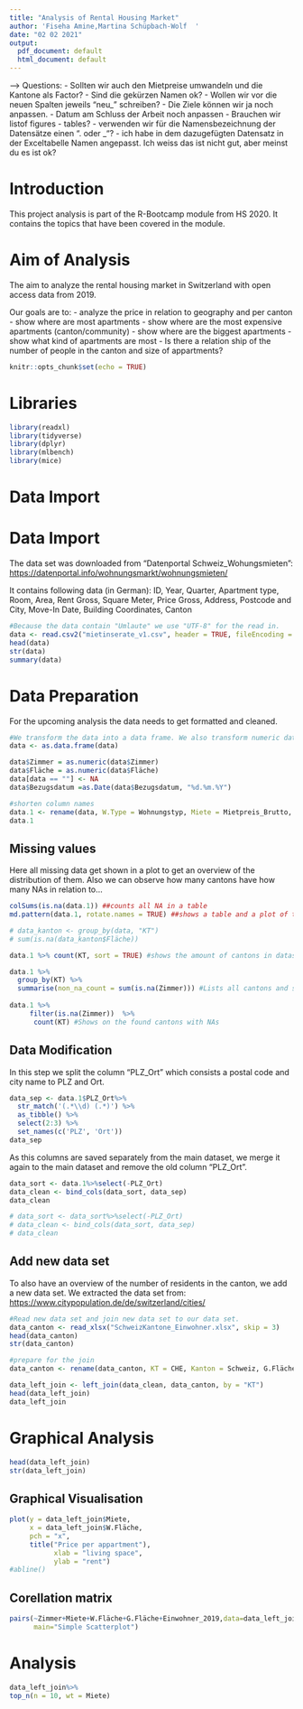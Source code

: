 ```yaml
---
title: "Analysis of Rental Housing Market"
author: 'Fiseha Amine,Martina Schüpbach-Wolf  '
date: "02 02 2021"
output:
  pdf_document: default
  html_document: default
---
```


\newpage 
\tableofcontents
\listoffigures
\listoftables
\newpage



#######################
--> Questions:
- Sollten wir auch den Mietpreise umwandeln und die Kantone als Factor?
- Sind die gekürzen Namen ok?
- Wollen wir vor die neuen Spalten jeweils "neu_" schreiben?
- Die Ziele können wir ja noch anpassen.
- Datum am Schluss der Arbeit noch anpassen
- Brauchen wir listof figures - tables?
- verwenden wir für die Namensbezeichnung der Datensätze einen ". oder _"?
- ich habe in dem dazugefügten Datensatz in der Exceltabelle Namen angepasst. Ich weiss das ist nicht gut, aber meinst du es ist ok?


#######################


# Introduction
This project analysis is part of the R-Bootcamp module from HS 2020.
It contains the topics that have been covered in the module.

# Aim of Analysis
The aim to analyze the rental housing market in Switzerland with open access data from 2019.

Our goals are to:
- analyze the price in relation to geography and per canton
- show where are most apartments
- show where are the most expensive apartments (canton/community)
- show where are the biggest apartments
- show what kind of apartments are most
- Is there a relation ship of the number of people in the canton and size of appartments?


```r
knitr::opts_chunk$set(echo = TRUE)
```

# Libraries
```r
library(readxl)
library(tidyverse)
library(dplyr)
library(mlbench)
library(mice)
```

# Data Import


# Data Import
The data set was downloaded from "Datenportal Schweiz_Wohungsmieten": <https://datenportal.info/wohnungsmarkt/wohnungsmieten/>

It contains following data (in German): 
  ID, Year, Quarter, Apartment type, Room, Area, Rent Gross, Square Meter, Price Gross, Address, Postcode and City, Move-In Date,        Building Coordinates, Canton

```r
#Because the data contain "Umlaute" we use "UTF-8" for the read in.
data <- read.csv2("mietinserate_v1.csv", header = TRUE, fileEncoding = "UTF-8")
head(data)
str(data)
summary(data)
```


# Data Preparation
For the upcoming analysis the data needs to get formatted and cleaned.
```r
#We transform the data into a data frame. We also transform numeric data into numeric and transform the date data into the correct format.
data <- as.data.frame(data)

data$Zimmer = as.numeric(data$Zimmer)
data$Fläche = as.numeric(data$Fläche)
data[data == ""] <- NA
data$Bezugsdatum =as.Date(data$Bezugsdatum, "%d.%m.%Y")
```


```r
#shorten column names
data.1 <- rename(data, W.Type = Wohnungstyp, Miete = Mietpreis_Brutto, Quad_m = Quadratmeterpreis_Brutto, Bezug = Bezugsdatum, W.Fläche = Fläche)
data.1
```

## Missing values

Here all missing data get shown in a plot to get an overview of the distribution of them.
Also we can observe how many cantons have how many NAs in relation to...

```r
colSums(is.na(data.1)) ##counts all NA in a table
md.pattern(data.1, rotate.names = TRUE) ##shows a table and a plot of the data for the NAs

# data_kanton <- group_by(data, "KT")
# sum(is.na(data_kanton$Fläche))

data.1 %>% count(KT, sort = TRUE) #shows the amount of cantons in dataset per canton

data.1 %>%
  group_by(KT) %>% 
  summarise(non_na_count = sum(is.na(Zimmer))) #Lists all cantons and shows the "NAs"
  
data.1 %>%
     filter(is.na(Zimmer))  %>%
      count(KT) #Shows on the found cantons with NAs

```

## Data Modification

In this step we split the column "PLZ_Ort" which consists a postal code and city name to PLZ and Ort. 

```r
data_sep <- data.1$PLZ_Ort%>%
  str_match('(.*\\d) (.*)') %>%
  as_tibble() %>%
  select(2:3) %>%
  set_names(c('PLZ', 'Ort'))
data_sep
```

As this columns are saved separately from the main dataset, we merge it again to the main dataset and remove the old column "PLZ_Ort".

```r
data_sort <- data.1%>%select(-PLZ_Ort)
data_clean <- bind_cols(data_sort, data_sep)
data_clean

# data_sort <- data_sort%>%select(-PLZ_Ort)
# data_clean <- bind_cols(data_sort, data_sep)
# data_clean
```

## Add new data set

To also have an overview of the number of residents in the canton, we add a new data set.
We extracted the data set from: <https://www.citypopulation.de/de/switzerland/cities/>

```r
#Read new data set and join new data set to our data set.
data_canton <- read_xlsx("SchweizKantone_Einwohner.xlsx", skip = 3)
head(data_canton)
str(data_canton)

#prepare for the join
data_canton <- rename(data_canton, KT = CHE, Kanton = Schweiz, G.Fläche = Gemeindefläche)

data_left_join <- left_join(data_clean, data_canton, by = "KT")
head(data_left_join)
data_left_join
```


# Graphical Analysis

```r
head(data_left_join)
str(data_left_join)

```
## Graphical Visualisation

```r
plot(y = data_left_join$Miete,
     x = data_left_join$W.Fläche,
     pch = "x",
     title("Price per appartment"),
           xlab = "living space",
           ylab = "rent")
#abline()
```

## Corellation matrix
```r
pairs(~Zimmer+Miete+W.Fläche+G.Fläche+Einwohner_2019,data=data_left_join,
      main="Simple Scatterplot")

```


# Analysis

```r
data_left_join%>%
top_n(n = 10, wt = Miete)
```


